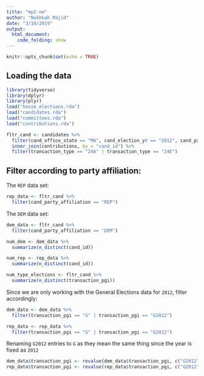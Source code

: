 ```yaml
---
title: "mp2-nm"
author: "Nukhbah Majid"
date: "3/18/2019"
output: 
  html_document:
    code_folding: show
---
```


```r
knitr::opts_chunk$set(echo = TRUE)
```

## Loading the data


```r
library(tidyverse)
library(dplyr)
library(plyr)
load("house_elections.rda")
load("candidates.rda")
load("committees.rda")
load("contributions.rda")
```

```r
fltr_cand <- candidates %>%
  filter(cand_office_state == "MA", cand_election_yr == "2012", cand_party_affiliation == "DEM" | cand_party_affiliation == "REP") %>%
  inner_join(contributions, by = "cand_id") %>%
  filter(transaction_type == "24A" | transaction_type == "24E")
```

## Filter according to party affiliation:

The `REP` data set:

```r
rep_data <- fltr_cand %>%
  filter(cand_party_affiliation == "REP")
```


The `DEM` data set: 

```r
dem_data <- fltr_cand %>%
  filter(cand_party_affiliation == "DEM")
```


```r
num_dem <- dem_data %>%
  summarize(n_distinct(cand_id))

num_rep <- rep_data %>%
  summarize(n_distinct(cand_id))

num_type_elections <- fltr_cand %>%
  summarize(n_distinct(transaction_pgi))
```

Since we are only working with the General Elections data for `2012`, filter accordingly:

```r
dem_data <- dem_data %>%
  filter(transaction_pgi == "G" | transaction_pgi == "G2012") 

rep_data <- rep_data %>%
  filter(transaction_pgi == "G" | transaction_pgi == "G2012")
```

Renaming `G2012` entries to `G` as they mean the same thing since the year is fixed as `2012`

```r
dem_data$transaction_pgi <- revalue(dem_data$transaction_pgi, c("G2012" = "G"))
rep_data$transaction_pgi <- revalue(rep_data$transaction_pgi, c("G2012" = "G"))
```








